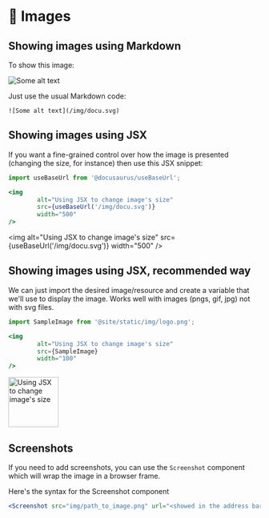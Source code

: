 # 🌅 Images

## Showing images using Markdown

To show this image:

![Some alt text](/img/docu.svg)

Just use the usual Markdown code:

```
![Some alt text](/img/docu.svg)
```

## Showing images using JSX

If you want a fine-grained control over how the image is presented (changing the size, for instance) then use this JSX snippet:

```jsx
import useBaseUrl from '@docusaurus/useBaseUrl';

<img
        alt="Using JSX to change image's size"
        src={useBaseUrl('/img/docu.svg')}
        width="500"
/>
```



<img
        alt="Using JSX to change image's size"
        src={useBaseUrl('/img/docu.svg')}
        width="500"
/>

## Showing images using JSX, recommended way

We can just import the desired image/resource and create a variable that we'll use to display the image. Works well with images (pngs, gif, jpg) not with svg files.

```jsx
import SampleImage from '@site/static/img/logo.png';

<img
        alt="Using JSX to change image's size"
        src={SampleImage}
        width="100"
/>
```



<img
        alt="Using JSX to change image's size"
        src={SampleImage}
        width="100"
/>

## Screenshots
If you need to add screenshots, you can use the `Screenshot` component which will wrap the image in a browser frame.

<Screenshot src="img/screenshot.png" url="https://github.com/mongodb-developer/docusauru-workshop" alt="Screenshot of the documentation" />

Here's the syntax for the Screenshot component

```jsx
<Screenshot src="img/path_to_image.png" url="<showed in the address bar" alt="Alt text for the image" />
```